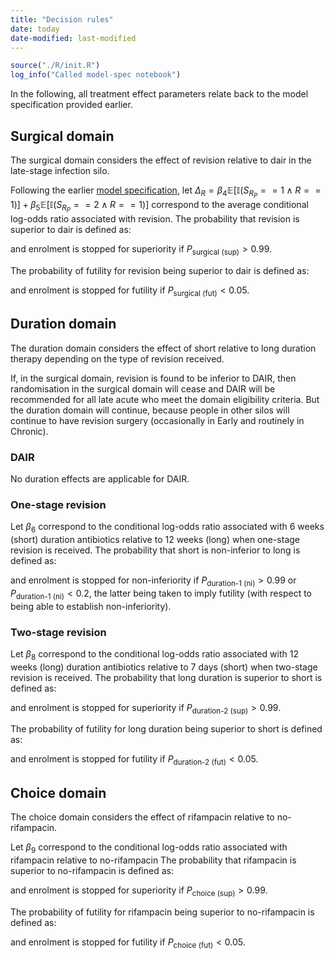 ```yaml
---
title: "Decision rules"
date: today
date-modified: last-modified
---
```


```r
source("./R/init.R")
log_info("Called model-spec notebook")
```

In the following, all treatment effect parameters relate back to the model specification provided earlier.

## Surgical domain

The surgical domain considers the effect of revision relative to dair in the late-stage infection silo.

Following the earlier [model specification](model-spec.qmd#sec-model-spec), let $\Delta_R = \beta_4 \mathbb{E}[\mathbb{I}(S_{R_P} == 1 \land R == 1)] + \beta_5 \mathbb{E}[\mathbb{I}(S_{R_P} == 2 \land R == 1)]$ correspond to the average conditional log-odds ratio associated with revision.
The probability that revision is superior to dair is defined as:

\begin{aligned}
P_{\text{surgical (sup)}} = Pr(\Delta_R > 0)
\end{aligned}

and enrolment is stopped for superiority if $P_{\text{surgical (sup)}} > 0.99$.

The probability of futility for revision being superior to dair is defined as:

\begin{aligned}
P_{\text{surgical (fut)}} = Pr(\Delta_R > \log(1.2))
\end{aligned}

and enrolment is stopped for futility if $P_{\text{surgical (fut)}} < 0.05$.

## Duration domain

The duration domain considers the effect of short relative to long duration therapy depending on the type of revision received.

If, in the surgical domain, revision is found to be inferior to DAIR, then randomisation in the surgical domain will cease and DAIR will be recommended for all late acute who meet the domain eligibility criteria.
But the duration domain will continue, because people in other silos will continue to have revision surgery (occasionally in Early and routinely in Chronic).

### DAIR 

No duration effects are applicable for DAIR.

### One-stage revision

Let $\beta_6$ correspond to the conditional log-odds ratio associated with 6 weeks (short) duration antibiotics relative to 12 weeks (long) when one-stage revision is received.
The probability that short is non-inferior to long is defined as:

\begin{aligned}
P_{\text{duration-1 (ni)}} = Pr(\beta_6 > \log(1/1.2))
\end{aligned}

and enrolment is stopped for non-inferiority if $P_{\text{duration-1 (ni)}} > 0.99$ or $P_{\text{duration-1 (ni)}} < 0.2$, the latter being taken to imply futility (with respect to being able to establish non-inferiority).

### Two-stage revision

Let $\beta_8$ correspond to the conditional log-odds ratio associated with 12 weeks (long) duration antibiotics relative to 7 days (short) when two-stage revision is received.
The probability that long duration is superior to short is defined as:

\begin{aligned}
P_{\text{duration-2 (sup)}} = Pr(\beta_7 > 0)
\end{aligned}

and enrolment is stopped for superiority if $P_{\text{duration-2 (sup)}} > 0.99$.

The probability of futility for long duration being superior to short is defined as:

\begin{aligned}
P_{\text{duration-2 (fut)}} = Pr(\beta_7 > \log(1.2))
\end{aligned}

and enrolment is stopped for futility if $P_{\text{duration-2 (fut)}} < 0.05$.


## Choice domain

The choice domain considers the effect of rifampacin relative to no-rifampacin.

Let $\beta_{9}$ correspond to the conditional log-odds ratio associated with rifampacin relative to no-rifampacin 
The probability that rifampacin is superior to no-rifampacin is defined as:

\begin{aligned}
P_{\text{choice (sup)}} = Pr(\beta_{9} > 0)
\end{aligned}

and enrolment is stopped for superiority if $P_{\text{choice (sup)}} > 0.99$.

The probability of futility for rifampacin being superior to no-rifampacin is defined as:

\begin{aligned}
P_{\text{choice (fut)}} = Pr(\beta_{9} > \log(1.2))
\end{aligned}

and enrolment is stopped for futility if $P_{\text{choice (fut)}} < 0.05$.